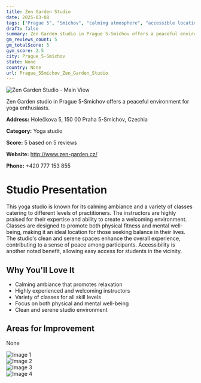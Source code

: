 ```yaml
---
title: Zen Garden Studio
date: 2025-03-08
tags: ["Prague 5", "Smíchov", "calming atmosphere", "accessible location", "Prague 5-Smíchov"]  
draft: false
summary: Zen Garden studio in Prague 5-Smíchov offers a peaceful environment for yoga enthusiasts.
gm_reviews_count: 5
gm_totalScore: 5
gym_score: 2.5
city: Prague_5-Smíchov
state: None
country: None
url: Prague_5Smíchov_Zen_Garden_Studio
---
```


<div className="aspect-[16/9] relative my-8">
  <img 
    src="https://lh5.googleusercontent.com/p/AF1QipN3Zh3uKGW2Izb5G_crnALkEBgMUb6Q4UvuRQuq=w1920-h1080-k-no"
    alt="Zen Garden Studio - Main View"
    className="object-cover absolute inset-0 w-full h-full rounded-lg"
  />
</div>

Zen Garden studio in Prague 5-Smíchov offers a peaceful environment for yoga enthusiasts.

**Address:** Holečkova 5, 150 00 Praha 5-Smíchov, Czechia

**Category:** Yoga studio

**Score:** 5 based on 5 reviews

**Website:** http://www.zen-garden.cz/

**Phone:** +420 777 153 855

# Studio Presentation

This yoga studio is known for its calming ambiance and a variety of classes catering to different levels of practitioners. The instructors are highly praised for their expertise and ability to create a welcoming environment. Classes are designed to promote both physical fitness and mental well-being, making it an ideal location for those seeking balance in their lives. The studio's clean and serene spaces enhance the overall experience, contributing to a sense of peace among participants. Accessibility is another noted benefit, allowing easy access for students in the vicinity.



## Why You'll Love It

- Calming ambiance that promotes relaxation
- Highly experienced and welcoming instructors
- Variety of classes for all skill levels
- Focus on both physical and mental well-being
- Clean and serene studio environment

## Areas for Improvement

None

<div className="grid grid-cols-1 xl:grid-cols-2 gap-4 my-8">
<div className="aspect-[4/3] relative"><img src="https://lh3.googleusercontent.com/gps-cs-s/AB5caB9ZsyBKNH8FfjOrOR02PwdGwqaWBZ-A656FtOSExhQAxzE4T8w3SNaYnhZ6Kn1lupd0myaCSSumZ3z5vUbv2h5r0-60qYl1ODnUd9RtjSLvWWRyT6o284t3reYu3W4RTFz92y2JIA=w1920-h1080-k-no" alt="Image 1" className="object-cover absolute inset-0 w-full h-full rounded-lg" /></div>
<div className="aspect-[4/3] relative"><img src="https://lh5.googleusercontent.com/p/AF1QipNCmHxzV7elfFdIO2dri51Y84Hp5bdwdWfiVjL-=w1920-h1080-k-no" alt="Image 2" className="object-cover absolute inset-0 w-full h-full rounded-lg" /></div>
<div className="aspect-[4/3] relative"><img src="https://lh5.googleusercontent.com/p/AF1QipNtIUA3VolloVfbAaLjOCEMarOdarSSIiLU-oC0=w1920-h1080-k-no" alt="Image 3" className="object-cover absolute inset-0 w-full h-full rounded-lg" /></div>
<div className="aspect-[4/3] relative"><img src="https://lh5.googleusercontent.com/p/AF1QipN78HCyKkMJ4KIblLM86leE_t_a7tejvp6CCLMU=w1920-h1080-k-no" alt="Image 4" className="object-cover absolute inset-0 w-full h-full rounded-lg" /></div>
</div>